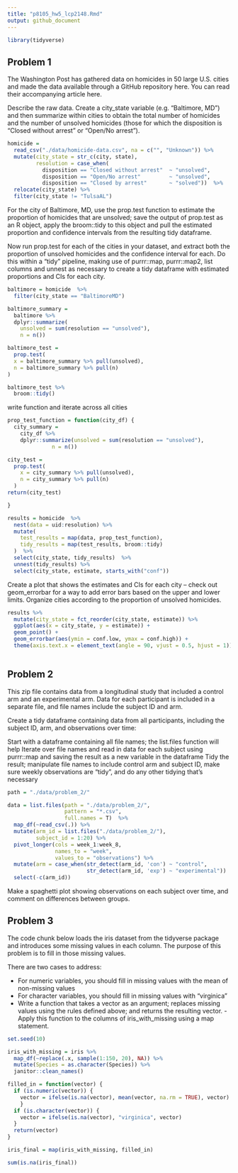 ```yaml
---
title: "p8105_hw5_lcp2148.Rmd"
output: github_document
---
```


```r
library(tidyverse)
```

## Problem 1

The Washington Post has gathered data on homicides in 50 large U.S. cities and made the data available through a GitHub repository here. You can read their accompanying article here.

Describe the raw data. Create a city_state variable (e.g. “Baltimore, MD”) and then summarize within cities to obtain the total number of homicides and the number of unsolved homicides (those for which the disposition is “Closed without arrest” or “Open/No arrest”).


```r

homicide = 
  read_csv("./data/homicide-data.csv", na = c("", "Unknown")) %>%
  mutate(city_state = str_c(city, state), 
         resolution = case_when(
           disposition == "Closed without arrest"  ~ "unsolved", 
           disposition == "Open/No arrest"         ~ "unsolved", 
           disposition == "Closed by arrest"       ~ "solved"))  %>%
  relocate(city_state) %>%
  filter(city_state != "TulsaAL")

```


For the city of Baltimore, MD, use the prop.test function to estimate the proportion of homicides that are unsolved; save the output of prop.test as an R object, apply the broom::tidy to this object and pull the estimated proportion and confidence intervals from the resulting tidy dataframe.

Now run prop.test for each of the cities in your dataset, and extract both the proportion of unsolved homicides and the confidence interval for each. Do this within a “tidy” pipeline, making use of purrr::map, purrr::map2, list columns and unnest as necessary to create a tidy dataframe with estimated proportions and CIs for each city.


```r

baltimore = homicide  %>%
  filter(city_state == "BaltimoreMD")

baltimore_summary = 
  baltimore %>%
  dplyr::summarize(
    unsolved = sum(resolution == "unsolved"), 
    n = n())

baltimore_test =
  prop.test(
  x = baltimore_summary %>% pull(unsolved), 
  n = baltimore_summary %>% pull(n)
)

baltimore_test %>%
  broom::tidy()

```

write function and iterate across all cities


```r

prop_test_function = function(city_df) {
  city_summary = 
    city_df %>%
    dplyr::summarize(unsolved = sum(resolution == "unsolved"),
              n = n())

city_test = 
  prop.test(
    x = city_summary %>% pull(unsolved), 
    n = city_summary %>% pull(n)
  )
return(city_test)

}

results = homicide  %>%
  nest(data = uid:resolution) %>%
  mutate(
    test_results = map(data, prop_test_function), 
    tidy_results = map(test_results, broom::tidy)
  )  %>%
  select(city_state, tidy_results)  %>%
  unnest(tidy_results) %>%
  select(city_state, estimate, starts_with("conf")) 

```


Create a plot that shows the estimates and CIs for each city – check out geom_errorbar for a way to add error bars based on the upper and lower limits. Organize cities according to the proportion of unsolved homicides.



```r

results %>% 
  mutate(city_state = fct_reorder(city_state, estimate)) %>% 
  ggplot(aes(x = city_state, y = estimate)) +
  geom_point() +
  geom_errorbar(aes(ymin = conf.low, ymax = conf.high)) +
  theme(axis.text.x = element_text(angle = 90, vjust = 0.5, hjust = 1))
  

```



## Problem 2

This zip file contains data from a longitudinal study that included a control arm and an experimental arm. Data for each participant is included in a separate file, and file names include the subject ID and arm.

Create a tidy dataframe containing data from all participants, including the subject ID, arm, and observations over time:

Start with a dataframe containing all file names; the list.files function will help
Iterate over file names and read in data for each subject using purrr::map and saving the result as a new variable in the dataframe
Tidy the result; manipulate file names to include control arm and subject ID, make sure weekly observations are “tidy”, and do any other tidying that’s necessary

```r

path = "./data/problem_2/"

data = list.files(path = "./data/problem_2/", 
                  pattern = "*.csv",
                  full.names = T)  %>% 
  map_df(~read_csv(.)) %>% 
  mutate(arm_id = list.files("./data/problem_2/"), 
         subject_id = 1:20) %>% 
  pivot_longer(cols = week_1:week_8, 
               names_to = "week", 
               values_to = "observations") %>% 
  mutate(arm = case_when(str_detect(arm_id, 'con') ~ "control",
                         str_detect(arm_id, 'exp') ~ "experimental"))  %>% 
  select(-c(arm_id))

```


Make a spaghetti plot showing observations on each subject over time, and comment on differences between groups.

## Problem 3

The code chunk below loads the iris dataset from the tidyverse package and introduces some missing values in each column. The purpose of this problem is to fill in those missing values.

There are two cases to address:

- For numeric variables, you should fill in missing values with the mean of non-missing values
- For character variables, you should fill in missing values with "virginica"
- Write a function that takes a vector as an argument; replaces missing values using the rules defined above; and returns the resulting vector. - Apply this function to the columns of iris_with_missing using a map statement.



```r

set.seed(10)

iris_with_missing = iris %>%
  map_df(~replace(.x, sample(1:150, 20), NA)) %>%
  mutate(Species = as.character(Species)) %>% 
  janitor::clean_names()

filled_in = function(vector) {
  if (is.numeric(vector)) {
    vector = ifelse(is.na(vector), mean(vector, na.rm = TRUE), vector)
    }
  if (is.character(vector)) {
    vector = ifelse(is.na(vector), "virginica", vector)
  }
  return(vector)
}

iris_final = map(iris_with_missing, filled_in) 

sum(is.na(iris_final))

```



